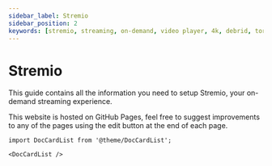 ```yaml
---
sidebar_label: Stremio
sidebar_position: 2
keywords: [stremio, streaming, on-demand, video player, 4k, debrid, torrenting, streaming service, addons, media player, streamer, streaming service, movies, tv shows, streaming service, streaming app, streaming device, streaming platform, movie website, free movie, stremio guide]
---
```

# Stremio 
This guide contains all the information you need to setup Stremio, your on-demand streaming experience. 

This website is hosted on GitHub Pages, feel free to suggest improvements to any of the pages using the edit button at the end of each page.

```mdx-code-block
import DocCardList from '@theme/DocCardList';

<DocCardList />
```
